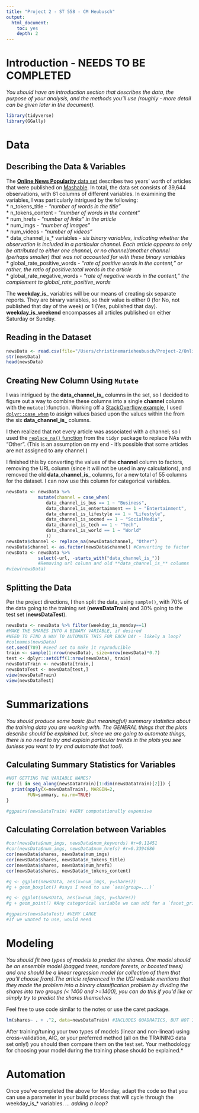 ```yaml
---
title: "Project 2 - ST 558 - CM Heubusch"
output: 
  html_document:
    toc: yes
    depth: 2
---
```

# Introduction - **NEEDS TO BE COMPLETED**
*You should have an introduction section that describes the data, the purpose of your analysis, and the
methods you’ll use (roughly - more detail can be given later in the document).*

```r
library(tidyverse)
library(GGally)
```

# Data 
## Describing the Data & Variables
The [**Online News Popularity** data set](https://archive.ics.uci.edu/ml/datasets/Online+News+Popularity#) describes two years' worth of articles that were published on [Mashable](https://mashable.com/). In total, the data set consists of 39,644 observations, with 61 columns of different variables. In examining the variables, I was particularly intrigued by the following:  
* n_tokens_title - *"number of words in the title"*  
* n_tokens_content - *"number of words in the content"*  
* num_hrefs - *"number of links" in the article*  
* num_imgs - *"number of images"*  
* num_videos - *"number of videos"*  
* data_channel_is_* variables - *six binary variables, indicating whether the observation is included in a particular channel. Each article appears to only be attributed to either one channel, or no channel/another channel (perhaps smaller) that was not accounted for with these binary variables*  
* global_rate_positive_words - *"rate of positive words in the content," or rather, the ratio of positive:total words in the article*  
* global_rate_negative_words - *"rate of negative words in the content," the complement to global_rate_positive_words*  

The **weekday_is_** variables will be our means of creating six separate reports. They are binary variables, so their value is either 0 (for No, not published that day of the week) or 1 (Yes, published that day). **weekday_is_weekend** encompasses all articles published on either Saturday or Sunday. 

## Reading in the Dataset 
```r
newsData <- read.csv(file="/Users/christinemarieheubusch/Project-2/OnlineNewsPopularity/OnlineNewsPopularity.csv")
str(newsData)
head(newsData)
```
## Creating New Column Using `Mutate`

I was intrigued by the **data_channel_is_** columns in the set, so I decided to figure out a way to combine these columns into a single **channel** column with the `mutate()`function. Working off a [StackOverflow example](https://stackoverflow.com/questions/55126134/nested-ifelse-statement-with-multiple-columns), I used [`dplyr::case_when`](https://www.rdocumentation.org/packages/dplyr/versions/0.7.8/topics/case_when) to assign values based upon the values within the from the six **data_channel_is_** columns. 

I then realized that not every article was associated with a channel; so I used the [`replace_na()` function](https://tidyr.tidyverse.org/reference/replace_na.html) from the `tidyr` package to replace NAs with "Other". (This is an assumption on my end - it's possible that some articles are not assigned to any channel.)

I finished this by converting the values of the **channel** column to factors, removing the URL column (since it will not be used in any calculations), and removed the old **data_channel_is_** columns, for a new total of 55 columns for the dataset. I can now use this column for categorical variables. 
```r
newsData <- newsData %>% 
            mutate(channel = case_when(
               data_channel_is_bus == 1 ~ "Business",
               data_channel_is_entertainment == 1 ~ "Entertainment",
               data_channel_is_lifestyle == 1 ~ "Lifestyle",
               data_channel_is_socmed == 1 ~ "SocialMedia",
               data_channel_is_tech == 1 ~ "Tech",
               data_channel_is_world == 1 ~ "World"
               ))
newsData$channel <- replace_na(newsData$channel, "Other")
newsData$channel <- as.factor(newsData$channel) #Converting to factor
newsData <- newsData %>%
            select(-url, -starts_with("data_channel_is_")) 
            #Removing url column and old **data_channel_is_** columns
#view(newsData)
```

## Splitting the Data 

Per the project directions, I then split the data, using `sample()`, with 70% of the data going to the training set (**newsDataTrain**) and 30% going to the test set (**newsDataTest**).
```r
newsData <- newsData %>% filter(weekday_is_monday==1)
#MAKE THE SHARES INTO A BINARY VARIABLE, if desired 
#NEED TO FIND A WAY TO AUTOMATE THIS FOR EACH DAY - likely a loop?
#colnames(newsData)
set.seed(789) #seed set to make it reproducible
train <- sample(1:nrow(newsData), size=nrow(newsData)*0.7)
test <- dplyr::setdiff(1:nrow(newsData), train)
newsDataTrain <- newsData[train,]
newsDataTest <- newsData[test,]
view(newsDataTrain)
view(newsDataTest)
```

# Summarizations

*You should produce some basic (but meaningful) summary statistics about the training data you are working
with. The GENERAL things that the plots describe should be explained but, since we are going to automate
things, there is no need to try and explain particular trends in the plots you see (unless you want to try and
automate that too!).*

## Calculating Summary Statistics for Variables
```r
#NOT GETTING THE VARIABLE NAMES? 
for (i in seq_along(newsDataTrain)[1:dim(newsDataTrain)[2]]) { 
  print(apply(X=newsDataTrain), MARGIN=2, 
        FUN=summary, na.rm=TRUE)
}
```

```r
#ggpairs(newsDataTrain) #VERY computationally expensive
```

## Calculating Correlation between Variables
```r
#cor(newsData$num_imgs, newsData$num_keywords) #r=0.11451
#cor(newsData$num_imgs, newsData$num_hrefs) #r=0.3394686
cor(newsData$shares, newsData$num_imgs)
cor(newsData$shares, newsData$n_tokens_title)
cor(newsData$shares, newsData$num_hrefs)
cor(newsData$shares, newsData$n_tokens_content)
```

```r
#g <- ggplot(newsData, aes(x=num_imgs, y=shares))
#g + geom_boxplot() #says I need to use `aes(group=...)`
```

```r
#g <- ggplot(newsData, aes(x=num_imgs, y=shares))
#g + geom_point() #Any categorical variable we can add for a `facet_grid` or `facet_wrap`?
```

```r
#ggpairs(newsDataTest) #VERY LARGE
#If we wanted to use, would need 
```

# Modeling
*You should fit two types of models to predict the shares. One model should be an ensemble model (bagged trees, random forests, or boosted trees) and one should be a linear regression model (or collection of them
that you’ll choose from).The article referenced in the UCI website mentions that they made the problem into a binary classification problem by dividing the shares into two groups (< 1400 and >=1400), you can do this if you’d like or simply try to predict the shares themselves*

Feel free to use code similar to the notes or use the caret package.

```r
lm(shares~ . + .^2, data=newsDataTrain) #INCLUDES QUADRATICS, BUT NOT INTERACTIONS
```

After training/tuning your two types of models (linear and non-linear) using cross-validation, AIC, or your
preferred method (all on the TRAINING data set only!) you should then compare them on the test set. Your methodology for choosing your model during the training phase should be explained.* 



# Automation
Once you’ve completed the above for Monday, adapt the code so that you can use a parameter in your build process that will cycle through the weekday_is_* variables.
*... adding a loop?*